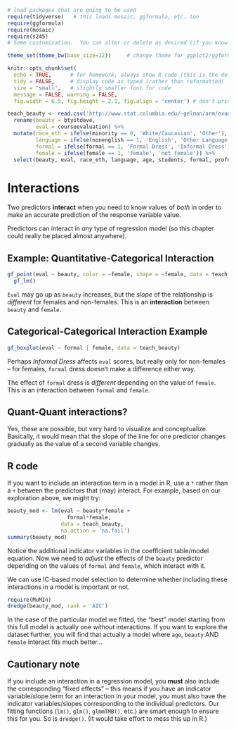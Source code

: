 
```r
# load packages that are going to be used
require(tidyverse)   # this loads mosaic, ggformula, etc. too
require(ggformula)
require(mosaic)
require(s245)
# Some customization.  You can alter or delete as desired (if you know what you are doing).

theme_set(theme_bw(base_size=12))     # change theme for ggplot2/ggformula

knitr::opts_chunk$set(
  echo = TRUE,      # for homework, always show R code (this is the default)
  tidy = FALSE,     # display code as typed (rather than reformatted)
  size = "small",   # slightly smaller font for code
  message = FALSE, warning = FALSE,
  fig.width = 6.5, fig.height = 2.1, fig.align = 'center') # don't print warnings or messages in compiled document. So you MUST check them in RStudio!

teach_beauty <- read.csv('http://www.stat.columbia.edu/~gelman/arm/examples/beauty/ProfEvaltnsBeautyPublic.csv') %>%
  rename(beauty = btystdave,
         eval = courseevaluation) %>%
  mutate(race_eth = ifelse(minority == 0, 'White/Caucasian', 'Other'),
         language = ifelse(nonenglish == 1, 'English', 'Other Language'),
         formal = ifelse(formal == 1, 'Formal Dress', 'Informal Dress'),
         female = ifelse(female == 1, 'female', 'not female')) %>%
  select(beauty, eval, race_eth, language, age, students, formal, profnumber, female)
```

# Interactions

Two predictors **interact** when you need to know values of *both* in order to make an accurate prediction of the response variable value.

Predictors can interact in *any* type of regression model (so this chapter could really be placed almost anywhere).

## Example: Quantitative-Categorical Interaction

```r
gf_point(eval ~ beauty, color = ~female, shape = ~female, data = teach_beauty) %>%
  gf_lm()
```

`Eval` may go up as `beauty` increases, but the *slope* of the relationship is *different* for females and non-females.  This is an **interaction** between `beauty` and `female`.

## Categorical-Categorical Interaction Example

```r
gf_boxplot(eval ~ formal | female, data = teach_beauty)
```

Perhaps *Informal Dress* affects `eval` scores, but really only for non-females -- for females, `formal` dress doesn't make a difference either way.

The effect of `formal` dress is *different* depending on the value of `female`. This is an interaction between `formal` and `female`.

## Quant-Quant interactions?
Yes, these are possible, but very hard to visualize and conceptualize. Basically, it would mean that the slope of the line for one predictor changes gradually as the value of a second variable changes. 

## R code
If you want to include an interaction term in a model in R, use a `*` rather than a `+` between the predictors that (may) interact. For example, based on our exploration above, we might try:

```r
beauty_mod <- lm(eval ~ beauty*female +
                   formal*female, 
                 data = teach_beauty, 
                 na.action = 'na.fail')
summary(beauty_mod)
```

Notice the additional indicator variables in the coefficient table/model equation. Now we need to *adjust* the effects of the `beauty` predictor depending on the values of `formal` and `female`, which interact with it.

We can use IC-based model selection to determine whether including these interactions in a model is important or not.

```r
require(MuMIn)
dredge(beauty_mod, rank = 'AIC')
```

In the case of the particular model we fitted, the "best" model starting from this full model is actually one *without* interactions. If you want to explore the dataset further, you will find that actually a model where `age`, `beauty` AND `female` interact fits much better...

## Cautionary note
If you include an interaction in a regression model, you **must** also include the corresponding "fixed effects" -- this means if you have an indicator variable/slope term for an interaction in your model, you must also have the indicator variables/slopes corresponding to the individual predictors. Our fitting functions (`lm()`, `glm()`, `glmmTMB()`, etc.) are smart enough to ensure this for you. So is `dredge()`. (It would take effort to mess this up in R.) 
